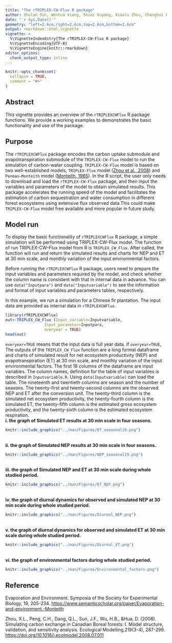 ```yaml
---
title: "The rTRIPLEX-CW-Flux R package"
author: Shulan Sun, Wenhua Xiang, Shuai Ouyang, Xiaolu Zhou, Changhui Peng
date: "`r Sys.Date()`"
geometry: "left=2.6cm,right=2.6cm,top=2.6cm,bottom=2.6cm"
output: rmarkdown::html_vignette
vignette: >
  %\VignetteIndexEntry{The rTRIPLEX-CW-Flux R package}
  %\VignetteEncoding{UTF-8}
  %\VignetteEngine{knitr::rmarkdown}
editor_options: 
  chunk_output_type: inline
---
```


```r
knitr::opts_chunk$set(
  collapse = TRUE,
  comment = "#>"
)
```

## Abstract
This vignette provides an overview of the `rTRIPLEXCWFlux` R package functions. We provide a working examples to demonstrates the basic functionality and use of the package.


## Purpose
The `rTRIPLEXCWFlux` package encodes the carbon uptake submodule and evapotranspiration submodule of the `TRIPLEX-CW-Flux` model to run the simulation of carbon-water coupling. `TRIPLEX-CW-Flux` model is based on two well-established models, `TRIPLEX-Flux` model ([Zhou et al., 2008](https://doi.org/10.1016/j.ecolmodel.2008.07.011)) and `Penman–Monteith` model ([Monteith, 1965](https://www.semanticscholar.org/paper/Evaporation-and-environment.-Monteith/428f880c29b7af69e305a2bf73e425dfb9d14ec8)). In the R script, the user only needs to download and load the `rTRIPLEX-CW-Flux` package, and then input the variables and parameters of the model to obtain simulated results. This package accelerates the running speed of the model and facilitates the estimation of carbon sequestration and water consumption in different forest ecosystems using extensive flux observed data.This could make `TRIPLEX-CW-Flux` model free available and more popular in future study.

## Model run
To display the basic functionality of `rTRIPLEXCWFlux` R package, a simple simulation will be performed using TRIPLEX-CW-Flux model. The function of run TRIPLEX-CW-Flux model from R is `TRIPLEX_CW_Flux`. After called, the function will run and return the simulated results and charts for NEP and ET at 30 min scale, and monthly variation of the input environmental factors.

Before running the `rTRIPLEXCWFlux` R package, users need to prepare the input variables and parameters required by the model, and check whether the column name is consistent with that in internal data in advance. You can use `data("Inputpara")` and `data("Inputvariable")` to see the information and format of input variables and parameters tables, respectively.

In this example, we run a simulation for a Chinese fir plantation. The input data are provided as internal data in `rTRIPLEXCWFlux`.

```r
library(rTRIPLEXCWFlux)
out<-TRIPLEX_CW_Flux (Input_variable=Inputvariable,
                 Input_parameter=Inputpara,
                 overyear = TRUE)
head(out)
```
`overyear=TRUE` means that the input data is full year data. if `overyear=TRUE`, The outputs of the `TRIPLEX_CW_Flux` function are a long format dataframe and charts of simulated result for net ecosystem productivity (NEP) and evapotranspiration (ET) at 30 min scale, and monthly variation of the input environmental factors. The first 18 columns of the dataframe are input variables. The column names, definition for the table of input variables is described in `Inputvariable.R`. Using `data(Inputvariable)` can load the table. The nineteenth and twentieth columns are season and the number of seasons. The twenty-first and twenty-second columns are the observed NEP and ET after the conversion unit. The twenty-third column is the simulated net ecosystem productivity, the twenty-fourth column is the simulated ET, the twenty-fifth column is the estimated gross ecosystem productivity, and the twenty-sixth column is the estimated ecosystem respiration.
<br/>
**i. the graph of Simulated ET results at 30 min scale in four seasons.**
```r
knitr::include_graphics("../man/Figures/ET_seasonal19.png")
```
<br/>
**ii. the graph of Simulated NEP results at 30 min scale in four seasons.**
```r
knitr::include_graphics("../man/Figures/NEP_seasonal19.png")
```
<br/>
**iii. the graph of Simulated NEP and ET at 30 min scale during whole studied period.**
```r
knitr::include_graphics("../man/Figures/ET_NEP.png")
```
<br/>
**iv. the graph of diurnal dynamics for observed and simulated NEP at 30 min scale during whole studied period.**
```r
knitr::include_graphics("../man/Figures/Diurnal_NEP.png")
```
<br/>
**v. the graph of diurnal dynamics for observed and simulated ET at 30 min scale during whole studied period.**
```r
knitr::include_graphics("../man/Figures/Diurnal_ET.png")
```
<br/>
**vi. the graph of environmental factors during whole studied period.**
```r
knitr::include_graphics("../man/Figures/Environmental_factors.png")
```

## Reference
  Evaporation and Environment. Symposia of the Society for Experimental Biology, 19, 205-234. [https://www.semanticscholar.org/paper/Evaporation-and-environment.-Monteith](https://www.semanticscholar.org/paper/Evaporation-and-environment.-Monteith/428f880c29b7af69e305a2bf73e425dfb9d14ec8)

  Zhou, X.L., Peng, C.H., Dang, Q.L., Sun, J.F., Wu, H.B., &Hua, D. (2008). Simulating carbon exchange in Canadian Boreal forests: I. Model structure, validation, and sensitivity analysis. Ecological Modelling,219(3-4), 287-299. [https://doi.org/10.1016/j.ecolmodel.2008.07.011](https://doi.org/10.1016/j.ecolmodel.2008.07.011)
